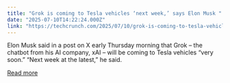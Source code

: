 ```yaml
---
title: "Grok is coming to Tesla vehicles ‘next week,’ says Elon Musk "
date: "2025-07-10T14:22:24.000Z"
link: "https://techcrunch.com/2025/07/10/grok-is-coming-to-tesla-vehicles-next-week-says-elon-musk/"
---
```


Elon Musk said in a post on X early Thursday morning that Grok – the chatbot from his AI company, xAI – will be coming to Tesla vehicles “very soon.” “Next week at the latest,” he said.

[Read more](https://techcrunch.com/2025/07/10/grok-is-coming-to-tesla-vehicles-next-week-says-elon-musk/)

